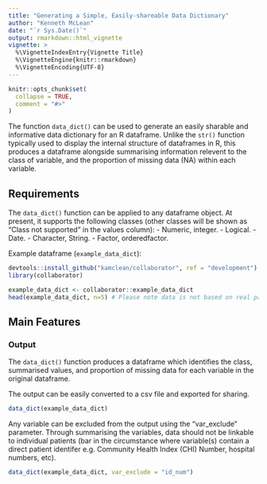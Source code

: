```yaml
---
title: "Generating a Simple, Easily-shareable Data Dictionary"
author: "Kenneth McLean"
date: "`r Sys.Date()`"
output: rmarkdown::html_vignette
vignette: >
  %\VignetteIndexEntry{Vignette Title}
  %\VignetteEngine{knitr::rmarkdown}
  %\VignetteEncoding{UTF-8}
---
```


```r
knitr::opts_chunk$set(
  collapse = TRUE,
  comment = "#>"
)
```

The function `data_dict()` can be used to generate an easily sharable and informative data dictionary for an R dataframe. Unlike the `str()` function typically used to display the internal structure of dataframes in R, this produces a dataframe alongside summarising information relevent to the class of variable, and the proportion of missing data (NA) within each variable.

## Requirements
The `data_dict()` function can be applied to any dataframe object. At present, it supports the following classes (other classes will be shown as "Class not supported" in the values column):
- Numeric, integer.
- Logical.
- Date.
- Character, String.
- Factor, orderedfactor.

Example dataframe (`example_data_dict`):
```r
devtools::install_github("kamclean/collaborator", ref = "development")
library(collaborator)

example_data_dict <- collaborator::example_data_dict
head(example_data_dict, n=5) # Please note data is not based on real patients

```

## Main Features
### Output
The `data_dict()` function produces a dataframe which identifies the class, summarised values, and proportion of missing data for each variable in the original dataframe.

The output can be easily converted to a csv file and exported for sharing.

```r
data_dict(example_data_dict)

```


Any variable can be excluded from the output using the "var_exclude" parameter. Through summarising the variables, data should not be linkable to individual patients (bar in the circumstance where variable(s) contain a direct patient identifer e.g. Community Health Index (CHI) Number, hospital numbers, etc).

```r
data_dict(example_data_dict, var_exclude = "id_num")
```
